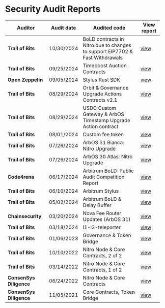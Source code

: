 # Security Audit Reports

| Auditor                 | Audit date | Audited code                                                                 | View report                                                                                                                        |
| ----------------------- | ---------- | ---------------------------------------------------------------------------- | ---------------------------------------------------------------------------------------------------------------------------------- |
| **Trail of Bits**       | 10/30/2024 | BoLD contracts in Nitro due to changes to support EIP7702 & Fast Withdrawals | [view](hosted-audit-reports/2024-10-30-Offchain-NitroContractswithBoLD-securityreview.pdf)                                         |
| **Trail of Bits**       | 09/25/2024 | Timeboost Auction Contracts                                                  | [view](hosted-audit-reports/2024_09_25_trail_of_bits_security_audit_timeboost_auction_contracts.pdf)                               |
| **Open Zeppelin**       | 09/05/2024 | Stylus Rust SDK                                                              | [view](hosted-audit-reports/2024_09_05_open_zeppelin_security_audit_stylus_rust_sdk.pdf)                                           |
| **Trail of Bits**       | 08/29/2024 | Orbit & Governance Upgrade Actions Contracts v2.1                            | [view](hosted-audit-reports/2024_08_29_trail_of_bits_security_audit_orbit_and_governance_upgrade_actions_v2.1.pdf)                 |
| **Trail of Bits**       | 08/29/2024 | USDC Custom Gateway & ArbOS Timestamp Upgrade Action contract                | [view](hosted-audit-reports/2024_08_29_trail_of_bits_security_audit_usdc_custom_gateway_and_arbos_upgrade_at_timestamp_action.pdf) |
| **Trail of Bits**       | 08/01/2024 | Custom fee token                                                             | [view](hosted-audit-reports/2024_08_01_trail_of_bits_security_audit_custom_fee_token.pdf)                                          |
| **Trail of Bits**       | 07/26/2024 | ArbOS 31 Bianca: Nitro Upgrade                                               | [view](hosted-audit-reports/2024_07_26_trail_of_bits_security_audit_arbos_31.pdf)                                                  |
| **Trail of Bits**       | 07/26/2024 | ArbOS 30 Atlas: Nitro Upgrade                                                | [view](hosted-audit-reports/2024_07_26_trail_of_bits_security_audit_arbos30_nitro_upgrade.pdf)                                     |
| **Code4rena**           | 06/17/2024 | Arbitrum BoLD: Public Audit Competition Report                               | [view](hosted-audit-reports/2024_06_17_code4arena_security_audit_arbos30_nitro_upgrade.pdf)                                        |
| **Trail of Bits**       | 06/10/2024 | Arbitrum Stylus                                                              | [view](hosted-audit-reports/2024_06_10_trail_of_bits_security_audit_stylus.pdf)                                                    |
| **Trail of Bits**       | 05/02/2024 | Arbitrum BoLD & Delay Buffer                                                 | [view](hosted-audit-reports/2024_05_02_trail_of_bits_security_audit_bold_delay_buffer.pdf)                                         |
| **Chainsecurity**       | 03/20/2024 | Nova Fee Router Updates (ArbOS 31)                                           | [view](hosted-audit-reports/2024_08_20_chainsecurity_security_audit_nova_fee_router_update_arbos_31.pdf)                           |
| **Trail of Bits**       | 03/18/2024 | l1-l3-teleporter                                                             | [view](hosted-audit-reports/2024_03_18_trail_of_bits_security_audit_l1_l3_teleporter.pdf)                                          |
| **Trail of Bits**       | 01/06/2023 | Governance & Token Bridge                                                    | [view](hosted-audit-reports/2023_06_23_trail_of_bits_security_audit_governance_report_governance_token_bridge.pdf)                 |
| **Trail of Bits**       | 10/10/2022 | Nitro Node & Core Contracts, 2 of 2                                          | [view](hosted-audit-reports/2022_10_22_trail_of_bits_security_audit_nitro_2_of_2.pdf)                                              |
| **Trail of Bits**       | 03/14/2022 | Nitro Node & Core Contracts, 1 of 2                                          | [view](hosted-audit-reports/2022_03_14_trail_of_bits_security_audit_nitro_1_of_2.pdf)                                              |
| **ConsenSys Diligence** | 06/24/2022 | Nitro Node & Core Contracts                                                  | [view](hosted-audit-reports/2024_06_24_consensys_diligence_security_audit_nitro_contracts.pdf)                                     |
| **ConsenSys Diligence** | 11/05/2021 | Core Contracts, Token Bridge                                                 | [view](hosted-audit-reports/2021_11_05_consensys_diligence_security_audit_core_contracts_token_bridge.pdf)                         |
